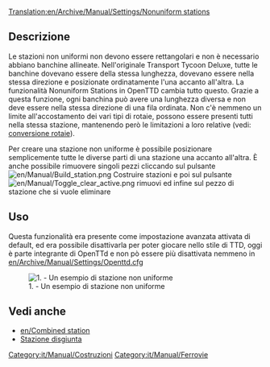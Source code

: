 [[Translation:en/Archive/Manual/Settings/Nonuniform stations]]

<!--A [[Advanced Settings|setting]] that allows you to build arbitrary stations.-->

== Descrizione ==
Le stazioni non uniformi non devono essere rettangolari e non è necessario abbiano banchine allineate.
Nell'originale Transport Tycoon Deluxe, tutte le banchine dovevano essere della stessa lunghezza, dovevano essere nella stessa direzione e posizionate ordinatamente l'una accanto all'altra.
La funzionalità Nonuniform Stations in OpenTTD cambia tutto questo. Grazie a questa funzione, ogni banchina può avere una lunghezza diversa e non deve essere nella stessa direzione di una fila ordinata. Non c'è nemmeno un limite all'accostamento dei vari tipi di rotaie, possono essere presenti tutti nella stessa stazione, mantenendo però le limitazioni a loro relative (vedi: [[it//Convertire rotaia|conversione rotaie]]).

Per creare una stazione non uniforme è possibile posizionare semplicemente tutte le diverse parti di una stazione una accanto all'altra. È anche possibile rimuovere singoli pezzi cliccando sul pulsante [[File:en/Manual/Build station.png]] Costruire stazioni e poi sul pulsante [[File:en/Manual/Toggle clear active.png]] rimuovi ed infine sul pezzo di stazione che si vuole eliminare

== Uso ==
Questa funzionalità era presente come impostazione avanzata attivata di default, ed era possibile disattivarla per poter giocare nello stile di TTD, oggi è parte integrante di OpenTTd e non pò essere più disattivata nemmeno in [[en/Archive/Manual/Settings/Openttd.cfg]]

<!--This option is enabled by default. Either disable this option through the [[Advanced_Settings/Stations#Nonuniform_stations|Advanced Settings -> stations]] window or use the following syntax in [[openttd.cfg]]:
<pre>[station]
nonuniform_stations = false</pre> -->

[[File:en/Archive/Manual/Settings/Nonuniform.png|center|frame|1. - Un esempio di stazione non uniforme]]

== Vedi anche ==

* [[en/Combined station]]
* [[it/Manual/Stazioni|Stazione disgiunta]]

[[Category:it/Manual/Costruzioni]]
[[Category:it/Manual/Ferrovie]]